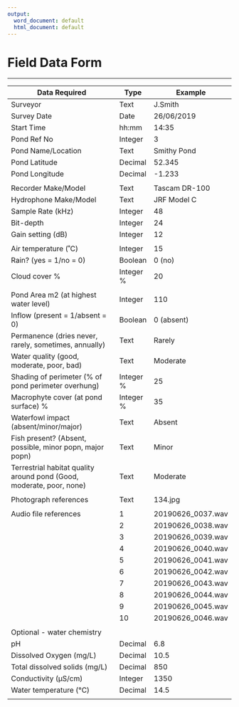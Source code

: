 ```yaml
---
output:
  word_document: default
  html_document: default
---
```

# Field Data Form 
***


| **Data  Required**                                           | **Type**   | **Example**       |
| ------------------------------------------------------------ | ---------- | ----------------- |
| Surveyor                                                     | Text       | J.Smith           |
| Survey  Date                                                 | Date       | 26/06/2019        |
| Start Time                                                   | hh:mm      | 14:35             |
| Pond  Ref No                                                 | Integer    | 3                 |
| Pond  Name/Location                                          | Text       | Smithy  Pond      |
| Pond  Latitude                                               | Decimal    | 52.345            |
| Pond  Longitude                                              | Decimal    | -1.233            |
|                                                              |            |                   |
| Recorder Make/Model                                          | Text       | Tascam DR-100     |
| Hydrophone Make/Model                                        | Text       | JRF Model C       |
| Sample Rate  (kHz)                                           | Integer    | 48                |
| Bit-depth                                                    | Integer    | 24                |
| Gain setting  (dB)                                           | Integer    | 12                |
|                                                              |            |                   |
| Air temperature (˚C)                                         | Integer    | 15                |
| Rain? (yes = 1/no = 0)                                       | Boolean    | 0  (no)       |
| Cloud cover %                                                | Integer  % | 20                |
|                                                              |            |                   |
| Pond  Area m2 (at highest water level)                       | Integer    | 110               |
| Inflow  (present = 1/absent = 0)                             | Boolean    | 0  (absent)       |
| Permanence  (dries never, rarely, sometimes, annually)       | Text       | Rarely            |
| Water  quality (good, moderate, poor, bad)                   | Text       | Moderate          |
| Shading  of perimeter (% of pond perimeter overhung)         | Integer  % | 25                |
| Macrophyte  cover (at pond surface) %                        | Integer  % | 35                |
| Waterfowl  impact (absent/minor/major)                       | Text       | Absent            |
| Fish  present? (Absent, possible, minor popn, major popn)    | Text       | Minor             |
| Terrestrial  habitat quality around pond (Good, moderate, poor, none) | Text       | Moderate          |
|                                                              |            |                   |
| Photograph  references                                       | Text       | 134.jpg           |
|                                                              |            |                   |
| Audio  file references                                       | 1          | 20190626_0037.wav |
|                                                              | 2          | 20190626_0038.wav |
|                                                              | 3          | 20190626_0039.wav |
|                                                              | 4          | 20190626_0040.wav |
|                                                              | 5          | 20190626_0041.wav |
|                                                              | 6          | 20190626_0042.wav |
|                                                              | 7          | 20190626_0043.wav |
|                                                              | 8          | 20190626_0044.wav |
|                                                              | 9          | 20190626_0045.wav |
|                                                              | 10         | 20190626_0046.wav |
|                                                              |            |                   |
| Optional - water chemistry                                   |            |                   |
| pH                                                           |  Decimal   |   6.8             |
| Dissolved Oxygen (mg/L)                                      |  Decimal   |   10.5            |
| Total dissolved solids (mg/L)                                |  Decimal   |   850             |
| Conductivity (µS/cm)                                         |  Integer   |   1350            |
| Water temperature (°C)                                       |  Decimal   |   14.5            |
|                                                              |            |                   |



 



